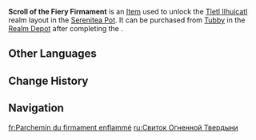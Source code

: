 {{Stub}}
{{Item Infobox
|id           = 222004
|image        = Item Scroll of the Fiery Firmament.png
|type         = Consumables
|group        = Realm Layout Unlock Materials
|invCategory  = Precious Items
|quality      = 4
|description  = This [[Natlan]] woven scroll, depicting unique landscapes and containing hidden powers, is a souvenir brought back from Natlan by the Teapot Traveling Salesman, [[Chubby]].<br>The patterns on the scroll bring certain images to mind, which you can manipulate via the power of Sub-Space Creation to recreate the wondrous sights of Natlan in your Realm Within...
|source1      = [[Realm Depot]] after completing ''[[Flowers Resplendent on the Sun-Scorched Sojourn]]''
}}
'''Scroll of the Fiery Firmament''' is an [[Item]] used to unlock the [[Tletl Ilhuicatl]] realm layout in the [[Serenitea Pot]]. It can be purchased from [[Tubby]] in the [[Realm Depot]] after completing the {{Quest|Flowers Resplendent on the Sun-Scorched Sojourn}}.

==Other Languages==
{{Other Languages
|en       = Scroll of the Fiery Firmament
|zhs      = 「炽空的绘卷」
|zhs_rm   = 
|zht      = 「熾空的繪卷」
|zht_rm   = 
|zh_tl    = 
|ja       = 「熾天の絵巻」
|ja_rm    = "Shiten no Emaki"{{Assumed}}
|ja_tl    = "Scroll of the Fiery Firmament"
|ko       = 「불 하늘의 두루마리」
|ko_tl    = 
|es       = Pergamino del cielo abrasador
|es_tl    = Parchment of the Scorching Sky
|fr       = Parchemin du firmament enflammé
|fr_tl    = Parchment of the Flaming Firmament
|ru       = Свиток Огненной Твердыни
|ru_tl    = 
|th       = Scroll of the Fiery Firmament
|vi       = "Cuộn Tranh Bầu Trời Rực Lửa"
|vi_tl    = 
|de       = „Feuriges Firmament“
|de_tl    = 
|id       = Scroll of the Fiery Firmament
|pt       = Pergaminho dos Céus Escaldantes
|pt_tl    = 
|tr       = Alevli Göklerin Parşömeni
|tr_tl    = 
|it       = Rotolo del firmamento infuocato
|it_tl    = 
}}

==Change History==
{{Change History|5.3}}

==Navigation==
{{Precious Navbox|Item}}

[[fr:Parchemin du firmament enflammé]]
[[ru:Свиток Огненной Твердыни]]